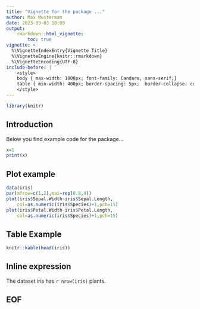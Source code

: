 ```yaml
---
title: "Vignette for the package ..."
author: Max Musterman
date: 2023-09-03 10:09
output: 
    rmarkdown::html_vignette:
        toc: true
vignette: >
  %\VignetteIndexEntry{Vignette Title}
  %\VignetteEngine{knitr::rmarkdown}
  %\VignetteEncoding{UTF-8}
include-before: |
    <style> 
    body { max-width: 1000px; font-family: Candara, sans-serif;} 
    table { min-width: 400px; border-spacing: 5px;  border-collapse: collapse; }
    </style>
---
```


```r
library(knitr)
```

## Introduction

Below you find example code for the package...

```r
x=1
print(x)
```

## Plot example

```r
data(iris)
par(mfrow=c(1,2),mai=rep(0.8,4))
plot(iris$Sepal.Width~iris$Sepal.Length,
    col=as.numeric(iris$Species)+1,pch=15)
plot(iris$Petal.Width~iris$Petal.Length,
    col=as.numeric(iris$Species)+1,pch=15)
```

## Table Example

```r
knitr::kable(head(iris))
```

## Inline expression

The dataset iris has `r nrow(iris)` plants.

## EOF



